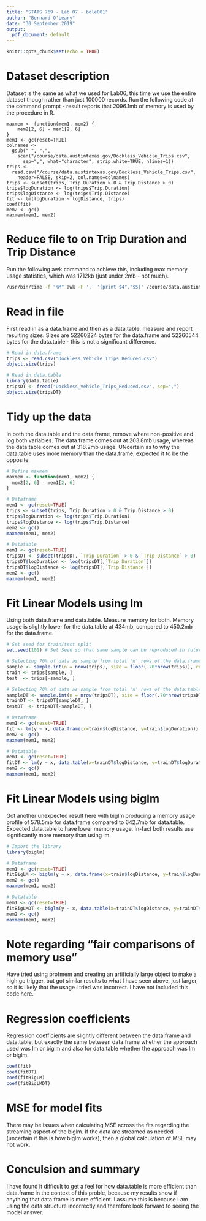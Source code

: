 ---
title: "STATS 769 - Lab 07 - bole001"
author: "Bernard O'Leary"
date: "30 September 2019"
output:
  pdf_document: default
---

```{r setup, include=FALSE}
knitr::opts_chunk$set(echo = TRUE)
```

# Dataset description

Dataset is the same as what we used for Lab06, this time we use the entire dataset though rather than just 100000 records. Run the following code at the command prompt - result reports that 2096.1mb of memory is used by the procedure in R.

```
maxmem <- function(mem1, mem2) {
    mem2[2, 6] - mem1[2, 6]
}
mem1 <- gc(reset=TRUE)
colnames <-
  gsub(" ", ".",
    scan("/course/data.austintexas.gov/Dockless_Vehicle_Trips.csv",
      sep=",", what="character", strip.white=TRUE, nlines=1))
trips <-
  read.csv("/course/data.austintexas.gov/Dockless_Vehicle_Trips.csv",
    header=FALSE, skip=2, col.names=colnames)
trips <- subset(trips, Trip.Duration > 0 & Trip.Distance > 0)
trips$logDuration <- log(trips$Trip.Duration)
trips$logDistance <- log(trips$Trip.Distance)
fit <- lm(logDuration ~ logDistance, trips)
coef(fit)
mem2 <- gc()
maxmem(mem1, mem2)
```

# Reduce file to on Trip Duration and Trip Distance

Run the following awk command to achieve this, including max memory usage statistics, which was 1712kb (just under 2mb - not much).

```{bash}
/usr/bin/time -f "%M" awk -F ',' '{print $4","$5}' /course/data.austintexas.gov/Dockless_Vehicle_Trips.csv > Dockless_Vehicle_Trips_Reduced.csv
```

# Read in file

First read in as a data.frame and then as a data.table, measure and report resulting sizes. Sizes are 52260224 bytes for the data.frame and 52260544 bytes for the data.table - this is not a significant difference.

```{r}
# Read in data.frame
trips <- read.csv("Dockless_Vehicle_Trips_Reduced.csv")
object.size(trips)

# Read in data.table
library(data.table)
tripsDT <- fread("Dockless_Vehicle_Trips_Reduced.csv", sep=",")
object.size(tripsDT)
```

# Tidy up the data

In both the data.table and the data.frame, remove where non-positive and log both variables. The data.frame comes out at 203.8mb usage, whereas the data.table comes out at 318.2mb usage. UNcertain as to why the data.table uses more memory than the data.frame, expected it to be the opposite.

```{r}
# Define maxmem
maxmem <- function(mem1, mem2) {
  mem2[2, 6] - mem1[2, 6]
}

# Dataframe
mem1 <- gc(reset=TRUE)
trips <- subset(trips, Trip.Duration > 0 & Trip.Distance > 0)
trips$logDuration <- log(trips$Trip.Duration)
trips$logDistance <- log(trips$Trip.Distance)
mem2 <- gc()
maxmem(mem1, mem2)

# Datatable
mem1 <- gc(reset=TRUE)
tripsDT <- subset(tripsDT, `Trip Duration` > 0 & `Trip Distance` > 0)
tripsDT$logDuration <- log(tripsDT[,`Trip Duration`])
tripsDT$logDistance <- log(tripsDT[,`Trip Distance`])
mem2 <- gc()
maxmem(mem1, mem2)
```

# Fit Linear Models using lm

Using both data.frame and data.table. Measure memory for both. Memory usage is slightly lower for the data.table at 434mb, compared to 450.2mb for the data.frame.

```{r}
# Set seed for train/test split
set.seed(101) # Set Seed so that same sample can be reproduced in future also

# Selecting 70% of data as sample from total 'n' rows of the data.frame
sample <- sample.int(n = nrow(trips), size = floor(.70*nrow(trips)), replace = F)
train <- trips[sample, ]
test  <- trips[-sample, ]

# Selecting 70% of data as sample from total 'n' rows of the data.table
sampleDT <- sample.int(n = nrow(tripsDT), size = floor(.70*nrow(tripsDT)), replace = F)
trainDT <- tripsDT[sampleDT, ]
testDT  <- tripsDT[-sampleDT, ]

# Dataframe
mem1 <- gc(reset=TRUE)
fit <- lm(y ~ x, data.frame(x=train$logDistance, y=train$logDuration))
mem2 <- gc()
maxmem(mem1, mem2)

# Datatable
mem1 <- gc(reset=TRUE)
fitDT <- lm(y ~ x, data.table(x=trainDT$logDistance, y=trainDT$logDuration))
mem2 <- gc()
maxmem(mem1, mem2)
```

# Fit Linear Models using biglm

Got another unexpected result here with biglm producing a memory usage profile of 578.5mb for data.frame compared to 642.7mb for data.table. Expected data.table to have lower memory usage. In-fact both results use significantly more memory than using lm.

```{r}
# Import the library
library(biglm)

# Dataframe
mem1 <- gc(reset=TRUE)
fitBigLM <- biglm(y ~ x, data.frame(x=train$logDistance, y=train$logDuration))
mem2 <- gc()
maxmem(mem1, mem2)

# Datatable
mem1 <- gc(reset=TRUE)
fitBigLMDT <- biglm(y ~ x, data.table(x=trainDT$logDistance, y=trainDT$logDuration))
mem2 <- gc()
maxmem(mem1, mem2)
```

# Note regarding "fair comparisons of memory use"

Have tried using profmem and creating an artificially large object to make a high gc trigger, but got similar results to what I have seen above, just larger, so it is likely that the usage I tried was incorrect. I have not included this code here.

# Regression coefficients

Regression coefficients are slightly different between the data.frame and data.table, but exactly the same between data.frame whether the approach used was lm or biglm and also for data.table whether the approach was lm or biglm.

```{r}
coef(fit)
coef(fitDT)
coef(fitBigLM)
coef(fitBigLMDT)
```

# MSE for model fits

There may be issues when calculating MSE across the fits regarding the streaming aspect of the biglm. If the data are streamed as needed (uncertain if this is how biglm works), then a global calculation of MSE may not work.

# Conculsion and summary

I have found it difficult to get a feel for how data.table is more efficient than data.frame in the context of this proble, because my results show if anything that data.frame is more efficient. I assume this is because I am using the data structure incorrectly and therefore look forward to seeing the model answer. 

